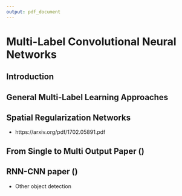 ```yaml
---
output: pdf_document
---
```


# Multi-Label Convolutional Neural Networks

## Introduction

## General Multi-Label Learning Approaches

## Spatial Regularization Networks

+ https://arxiv.org/pdf/1702.05891.pdf

## From Single to Multi Output Paper ()

## RNN-CNN paper ()

+ Other object detection